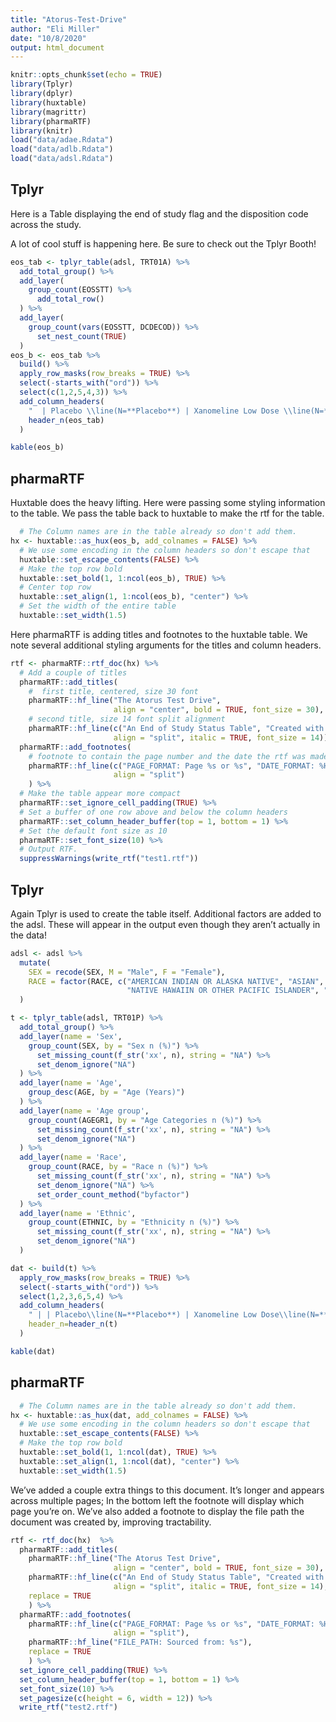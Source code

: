 ```yaml
---
title: "Atorus-Test-Drive"
author: "Eli Miller"
date: "10/8/2020"
output: html_document
---
```


```r
knitr::opts_chunk$set(echo = TRUE)
library(Tplyr)
library(dplyr)
library(huxtable)
library(magrittr)
library(pharmaRTF)
library(knitr)
load("data/adae.Rdata")
load("data/adlb.Rdata")
load("data/adsl.Rdata")
```

## Tplyr

Here is a Table displaying the end of study flag and the disposition code across the study.

A lot of cool stuff is happening here. Be sure to check out the Tplyr Booth!

```r
eos_tab <- tplyr_table(adsl, TRT01A) %>%
  add_total_group() %>%
  add_layer(
    group_count(EOSSTT) %>%
      add_total_row()
  ) %>%
  add_layer(
    group_count(vars(EOSSTT, DCDECOD)) %>%
      set_nest_count(TRUE)
  )
eos_b <- eos_tab %>%
  build() %>%
  apply_row_masks(row_breaks = TRUE) %>%
  select(-starts_with("ord")) %>%
  select(c(1,2,5,4,3)) %>%
  add_column_headers(
    "  | Placebo \\line(N=**Placebo**) | Xanomeline Low Dose \\line(N=**Xanomeline Low Dose**) | Xanomeline High Dose \\line(N=**Xanomeline High Dose**) | Total \\line(N=**Total**)",
    header_n(eos_tab)
  )

kable(eos_b)
```

## pharmaRTF

Huxtable does the heavy lifting. Here were passing some styling information to the table. We pass the table back to huxtable to make the rtf for the table.

```r
  # The Column names are in the table already so don't add them.
hx <- huxtable::as_hux(eos_b, add_colnames = FALSE) %>%
  # We use some encoding in the column headers so don't escape that
  huxtable::set_escape_contents(FALSE) %>%
  # Make the top row bold
  huxtable::set_bold(1, 1:ncol(eos_b), TRUE) %>%
  # Center top row
  huxtable::set_align(1, 1:ncol(eos_b), "center") %>%
  # Set the width of the entire table
  huxtable::set_width(1.5)

```

Here pharmaRTF is adding titles and footnotes to the huxtable table. We note several additional styling arguments for the titles and column headers.

```r
rtf <- pharmaRTF::rtf_doc(hx) %>%
  # Add a couple of titles
  pharmaRTF::add_titles(
    #  first title, centered, size 30 font
    pharmaRTF::hf_line("The Atorus Test Drive",
                       align = "center", bold = TRUE, font_size = 30),
    # second title, size 14 font split alignment
    pharmaRTF::hf_line(c("An End of Study Status Table", "Created with Tplyr, huxtable, and pharmaRTF"),
                       align = "split", italic = TRUE, font_size = 14)) %>%
  pharmaRTF::add_footnotes(
    # footnote to contain the page number and the date the rtf was made
    pharmaRTF::hf_line(c("PAGE_FORMAT: Page %s or %s", "DATE_FORMAT: %H:%M %A, %B %d, %Y"),
                       align = "split")
    ) %>%
  # Make the table appear more compact
  pharmaRTF::set_ignore_cell_padding(TRUE) %>%
  # Set a buffer of one row above and below the column headers
  pharmaRTF::set_column_header_buffer(top = 1, bottom = 1) %>%
  # Set the default font size as 10
  pharmaRTF::set_font_size(10) %>%
  # Output RTF.
  suppressWarnings(write_rtf("test1.rtf"))
```

## Tplyr

Again Tplyr is used to create the table itself. Additional factors are added to the adsl. These will appear in the output even though they aren't actually in the data!

```r
adsl <- adsl %>% 
  mutate(
    SEX = recode(SEX, M = "Male", F = "Female"), 
    RACE = factor(RACE, c("AMERICAN INDIAN OR ALASKA NATIVE", "ASIAN", "BLACK OR AFRICAN AMERICAN", 
                          "NATIVE HAWAIIN OR OTHER PACIFIC ISLANDER", "WHITE", "MULTIPLE"))
  )

t <- tplyr_table(adsl, TRT01P) %>% 
  add_total_group() %>% 
  add_layer(name = 'Sex', 
    group_count(SEX, by = "Sex n (%)") %>% 
      set_missing_count(f_str('xx', n), string = "NA") %>%
      set_denom_ignore("NA")
  ) %>% 
  add_layer(name = 'Age',
    group_desc(AGE, by = "Age (Years)")
  ) %>% 
  add_layer(name = 'Age group', 
    group_count(AGEGR1, by = "Age Categories n (%)") %>% 
      set_missing_count(f_str('xx', n), string = "NA") %>%
      set_denom_ignore("NA")
  ) %>% 
  add_layer(name = 'Race', 
    group_count(RACE, by = "Race n (%)") %>% 
      set_missing_count(f_str('xx', n), string = "NA") %>%
      set_denom_ignore("NA") %>% 
      set_order_count_method("byfactor")
  ) %>% 
  add_layer(name = 'Ethnic', 
    group_count(ETHNIC, by = "Ethnicity n (%)") %>% 
      set_missing_count(f_str('xx', n), string = "NA") %>%
      set_denom_ignore("NA")
  )

dat <- build(t) %>%
  apply_row_masks(row_breaks = TRUE) %>%
  select(-starts_with("ord")) %>%
  select(1,2,3,6,5,4) %>%
  add_column_headers(
    " | | Placebo\\line(N=**Placebo**) | Xanomeline Low Dose\\line(N=**Xanomeline Low Dose**) | Xanomeline High Dose\\line(N=**Xanomeline High Dose**) | Total\\line(N=**Total**)",
    header_n=header_n(t)
  )

kable(dat)
```

## pharmaRTF

```r
  # The Column names are in the table already so don't add them.
hx <- huxtable::as_hux(dat, add_colnames = FALSE) %>%
  # We use some encoding in the column headers so don't escape that
  huxtable::set_escape_contents(FALSE) %>%
  # Make the top row bold
  huxtable::set_bold(1, 1:ncol(dat), TRUE) %>%
  huxtable::set_align(1, 1:ncol(dat), "center") %>%
  huxtable::set_width(1.5)
```

We've added a couple extra things to this document. It's longer and appears across multiple pages; In the bottom left the footnote will display which page you're on. We've also added a footnote to display the file path the document was created by, improving tractability.

```r
rtf <- rtf_doc(hx)  %>%
  pharmaRTF::add_titles(
    pharmaRTF::hf_line("The Atorus Test Drive",
                       align = "center", bold = TRUE, font_size = 30),
    pharmaRTF::hf_line(c("An End of Study Status Table", "Created with Tplyr, huxtable, and pharmaRTF"),
                       align = "split", italic = TRUE, font_size = 14),
    replace = TRUE
    ) %>%
  pharmaRTF::add_footnotes(
    pharmaRTF::hf_line(c("PAGE_FORMAT: Page %s or %s", "DATE_FORMAT: %H:%M %A, %B %d, %Y"),
                       align = "split"),
    pharmaRTF::hf_line("FILE_PATH: Sourced from: %s"),
    replace = TRUE
    ) %>%
  set_ignore_cell_padding(TRUE) %>%
  set_column_header_buffer(top = 1, bottom = 1) %>%
  set_font_size(10) %>%
  set_pagesize(c(height = 6, width = 12)) %>%
  write_rtf("test2.rtf")
```
